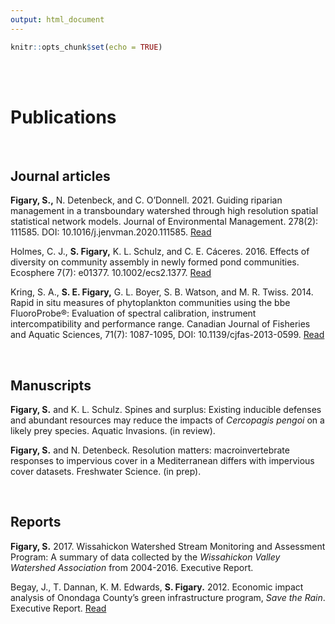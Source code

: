 ```yaml
---
output: html_document
---
```


```r
knitr::opts_chunk$set(echo = TRUE)
```

<br>
<br>

# Publications

<br>

## Journal articles
**Figary, S.,** N. Detenbeck, and C. O'Donnell. 2021. Guiding riparian management in a transboundary watershed through high resolution spatial statistical network models. Journal of Environmental Management. 278(2): 111585. DOI: 10.1016/j.jenvman.2020.111585. [Read](http://www.sciencedirect.com/science/article/pii/S0301479720315103)

Holmes, C. J., **S. Figary,** K. L. Schulz, and C. E. Cáceres. 2016. Effects of diversity on community assembly in newly formed pond communities. Ecosphere 7(7): e01377. 10.1002/ecs2.1377. [Read](https://esajournals.onlinelibrary.wiley.com/doi/full/10.1002/ecs2.1377)

Kring, S. A., **S. E. Figary,** G. L. Boyer, S. B. Watson, and M. R. Twiss. 2014. Rapid in situ measures of phytoplankton communities using the bbe FluoroProbe®: Evaluation of spectral calibration, instrument intercompatibility and performance range. Canadian Journal of Fisheries and Aquatic Sciences, 71(7): 1087-1095, DOI: 10.1139/cjfas-2013-0599. [Read](https://cdnsciencepub.com/doi/abs/10.1139/cjfas-2013-0599)


<br>

## Manuscripts
**Figary, S.** and K. L. Schulz. Spines and surplus: Existing inducible defenses and abundant resources may reduce the impacts of *Cercopagis pengoi* on a likely prey species. Aquatic Invasions. (in review). 

**Figary, S.** and N. Detenbeck. Resolution matters: macroinvertebrate responses to impervious cover in a Mediterranean differs with impervious cover datasets. Freshwater Science. (in prep).

<br>

## Reports

**Figary, S.** 2017. Wissahickon Watershed Stream Monitoring and Assessment Program: A summary of data collected by the *Wissahickon Valley Watershed Association* from 2004-2016. Executive Report.

Begay, J., T. Dannan, K. M. Edwards, **S. Figary.** 2012. Economic impact analysis of Onondaga County’s green infrastructure program, *Save the Rain*. Executive Report. [Read](https://issuu.com/savetherain/docs/save_the_rain_economic_impact_report_final)